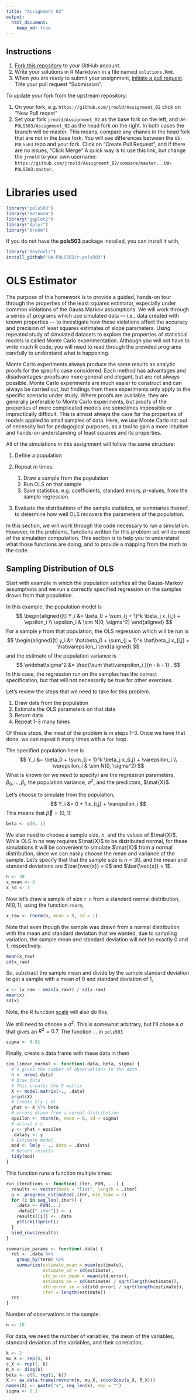 ```yaml
---
title: "Assignment 02"
output:
  html_document:
    keep_md: true
---
```


## Instructions

1. [Fork this repository](https://help.github.com/articles/using-pull-requests/) to your GitHub account.
2. Write your solutions in R Markdown in a file named `solutions.Rmd`.
3. When you are ready to submit your assignment, [initiate a pull request](https://help.github.com/articles/using-pull-requests/#initiating-the-pull-request). Title your
pull request "Submission".

To update your fork from the upstream repository:

1. On your fork, e.g. `https://github.com/jrnold/Assignment_02` click on "New Pull reqest"
2. Set your fork `jrnold/Assignment_02` as the base fork on the left, and `UW-POLS503/Assignment_02` as the head fork on the right. In both cases the branch will be master. This means, compare any chanes in the head fork that are not in the base fork. You will see differences between the `US-POLS503` repo and your fork. Click on "Create Pull Request", and if there are no issues, "Click Merge" A quick way is to use this link, but change the `jrnold` to your own username: `https://github.com/jrnold/Assignment_02/compare/master...UW-POLS503:master`.


# Libraries used 

```r
library("pols503")
library("mvtnorm")
library("ggplot2")
library("dplyr")
library("broom")
```
If you do not have the **pols503** package installed, you can install it with,
```r
library("devtools")
install_github("UW-POLS503/r-pols503")
```

# OLS Estimator

The purpose of this homework is to provide a guided, hands-on tour through the properties of the least squares estimator, especially under common violations of the Gauss Markov assumptions. We will work through a series of programs which use simulated data --- i.e., data created with known properties --- to investigate how these violations affect the accuracy and precision of least squares estimates of slope parameters. Using repeated study of simulated datasets to explore the properties of statistical models is called Monte Carlo experimentation. Although you will not have to write much R code, you will need to read through the provided programs carefully to understand what is happening.

Monte Carlo experiments always produce the same results as analytic proofs for the specific case considered. Each method has advantages and disadvantages: proofs are more general and elegant, but are not always possible. Monte Carlo experiments are much easier to construct and can always be carried out, but findings from these experiments only apply to the specific scenario under study. Where proofs are available, they are generally preferable to Monte Carlo experiments, but proofs of the properties of more complicated models are sometimes impossible or impractically difficult. This is almost always the case for the properties of models applied to small samples of data. Here, we use Monte Carlo not out of necessity but for pedagogical purposes, as a tool to gain a more intuitive and hands-on understanding of least squares and its properties.

All of the simulations in this assignment will follow the same structure:

1. Define a population
2. Repeat $m$ times:

    1. Draw a sample from the population
    2. Run OLS on that sample
    3. Save statistics, e.g. coefficients, standard errors, $p$-values, from the sample regression.

3. Evaluate the distributions of the sample statistics, or summaries thereof, to determine how well OLS recovers the parameters of the population.

In this section, we will work through the code necessary to run a simulation.
However, in the problems, functions written for this problem set will do most of the simulation computation. 
This section is to help you to understand what those functions are doing, and to provide a mapping from the math to the code.


## Sampling Distribution of OLS

Start with example in which the population satisfies all the Gauss-Markov assumptions and we run a correctly specified regression on the samples drawn from that population.

In this example, the population model is
$$
\begin{aligned}[t]
Y_i &= \beta_0 + \sum_{j = 1}^k \beta_j x_{i,j} + \epsilon_i \\
\epsilon_i & \sim N(0, \sigma^2)
\end{aligned}
$$
For a sample $y$ from that population, the OLS regression which will be run is
$$
\begin{aligned}[t]
y_i &= \hat\beta_0 + \sum_{j = 1}^k \hat\beta_j x_{i,j} + \hat\varepsilon_i
\end{aligned}
$$
and the estimate of the population variance is
$$
\widehat\sigma^2 &= \frac{\sum \hat\varepsilon_i }{n - k - 1} .
$$
In this case, the regression run on the samples has the correct specification, but that will not necessarily be true for other exercises.

Let's review the steps that we need to take for this problem.

1. Draw data from the population
2. Estimate the OLS parameters on that data
3. Return data 
4. Repeat 1-3 many times

Of these steps, the meat of the problem is in steps 1--3. Once we have that done, we can 
repeat it many times with a `for` loop.

The specified population here is
$$
Y_i &= \beta_0 + \sum_{j = 1}^k \beta_j x_{i,j} + \varepsilon_i \\
\varepsilon_i & \sim N(0, \sigma^2)
$$
What is known (or we need to specify) are the regression parameters, $\beta_0, \dots, \beta_j$,
the population variance, $\sigma^2$, and the predictors, $\mat{X}$.

Let's choose to simulate from the population,
$$
Y_i &= 0 + 1 x_{i,j} + \varepsilon_i
$$
This means that $\vec{\beta} = (0, 1)'$
```r
beta <- c(0, 1)
```
We also need to choose a sample size, $n$, and the values of $\mat{X}$.
While OLS in no way requires $\mat{X}$ to be distributed normal, for these simulations it 
will be convenient to simulate $\mat{X}$ from a normal distribution, since we can easily choose
the mean and variance of the sample.
Let's specify that that the sample size is $n = 30$, and the mean and standard deviations are $\bar{\vec{x}} = 0$ and $\bar{\vec{x}} = 1$.
```r
n <- 30
x_mean <- 0
x_sd <- 1
```
Now let's draw a sample of size `r n` from a standard normal distribution, $N(0, 1)$, using the function `rnorm`,
```r
x_raw <- rnorm(n, mean = 0, sd = 1)
```
Note that even though the sample was drawn from a normal distribution with the mean and standard deviation 
that we wanted, due to sampling variation, the sample mean and standard deviation will not be exactly 0 and 1, respectively.
```r
mean(x_raw)
sd(x_raw)
```
So, substract the sample mean and divide by the sample standard deviation to get a sample with a mean of 0 and standard deviation of 1,
```r
x <- (x_raw - mean(x_raw)) / sd(x_raw)
mean(x)
sd(x)
```
Note, the R function [scale](http://www.rdocumentation.org/packages/base/functions/scale) will also do this.

We still need to choose a $\sigma^2$.
This is somewhat arbitrary, but I'll chose a $\sigma$ that gives an $R^2 = 0.7$.
The function ... in `pols503` 
```r
sigma <- 0.01
```

Finally, create a data frame with these data in them


```r
sim_linear_normal <- function(.data, beta, sigma) {
  # X gives the number of observations in the data
  n <- nrow(.data)
  # Draw data
  # This creates the X matrix
  X <- model.matrix(~., .data)
  print(X)
  # Create E(y | X)
  yhat <- X %*% beta
  # errors drawn from a normal distribution
  epsilon <- rnorm(n, mean = 0, sd = sigma)
  # actual y's
  y <- yhat + epsilon
  .data$y <- y
  # Estimate model
  mod <- lm(y ~ ., data = .data)
  # Return results
  tidy(mod)
}
```

This function runs a function multiple times:
```r
run_iterations <- function(.iter, FUN, ...) {
  results <- vector(mode = "list", length = .iter)
  p <- progress_estimated(.iter, min_time = 2)
  for (i in seq_len(.iter)) {
    .data <- FUN(...)
    .data[[".iter"]] <- i
    results[[i]] <- .data
    p$tick()$print()
  }
  bind_rows(results)
}
```


```r
summarize_params <- function(.data) {
  ret <- .data %>%
    group_by(term) %>%
    summarize(estimate_mean = mean(estimate),
              estimate_sd = sd(estimate),
              std_error_mean = mean(std.error),
              estimate_se = sd(estimate) / sqrt(length(estimate)),
              std_error_se = sd(std.error) / sqrt(length(estimate)),
              iter = length(estimate))
  ret
}
```

Number of observations in the sample:
```r
n <- 10
```
For data, we need the number of variables,
the mean of the variables, standard deviation of the variables, and their correlation,
```r
k <- 2
mu_X <- rep(0, k)
s_X <- rep(1, k)
R_X <- diag(k)
beta <- c(0, rep(1, k))
X <- as.data.frame(rmvnorm(n, mu_X, sdcor2cov(s_X, R_X)))
names(X) <- paste("x", seq_len(k), sep = "")
sigma <- 0.1
```

<!--
## Correlated Variables

In the previous problem, the covariates were assumed to be independent.
Now, we will evaluate the properties of OLS estimates when covariates are correlated.
As before, the population is
$$
\begin{aligned}[t]
Y_i &= 0 + 1 \cdot x_{1,i} + 1 \cdot x_{2,i} + 1 \cdot x_{3,i} + \epsilon_i \\
\epsilon_i &\sim N(0, \sigma^2) \\
\sigma &= 1.7
\end{aligned}
$$
In this problem keep $\mu_X = (0, 0, 0)$ and $s_X = (1, 1, 1)$, but $R_X$ will differ between simulations to allow for different levels of correlation between $x_1$ and $x_2$.
The covariate $x_3$ is independent of the other covariates, $\cor(x_1, x_3) = \cor(x_2, x_3) = 0$.
Thus, the correlation matrix for $X$ in these simulations is the following, where $\rho_{1,2}$ will vary:
$$
R_X =
\begin{bmatrix}
1 & \rho_{1,2} & 0 \\
\rho_{1,2} & 1 & 0 \\
0 & 0 & 1 
\end{bmatrix}
$$

Simulate using `sim_lin_normal` with the following levels of correlation between $x_1$ and $x_2$ ($\rho_{1,2}$): 0, 0.5, 0.95, -0.5, -0.95
Based on the results of those simulations, how does $\cor(x_1, x_2)$ affect the following?

- The bias of each $\hat{\beta}_j$?
- The variance of each $\hat{\beta}_j$?
- The bias of the standard error of each $\hat{\beta}_j$?
- The bias of the robust standard error of each $\hat{\beta}_j$?

Remember to consider the effects of correlation on *all* the estimates: $\hat{\beta}_1$, $\hat{\beta}_2$, and $\hat{\beta}_3$.

What happens when $\rho = 1$ (or $\rho = -1$)? What assumption is violated?

## Omitted Variable Bias

The population is
$$
\begin{aligned}[t]
Y_i &= 0 + 1 \cdot x_{1,i} + 1 \cdot x_{2,i} + 1 \cdot x_{3,i} + \epsilon_i \\
\epsilon_i &\sim N(0, \sigma^2) \\
\sigma &= 1.7
\end{aligned}
$$

In all simulations, $(x_1, x_2)$ and $(x_2, x_3)$ are uncorrelated.
The correlation between $x_1$ and $x_3$ will vary between simulations.
In other words, the correlation matrix for the $x$ variables is
$$
R =
\begin{bmatrix}
1 & 0 & \rho_{1,3} \\
0 & 1 & 0 \\
\rho_{1,3} & 0 & 1 
\end{bmatrix}
$$

In all simulations, the sample regression will only include $x_1$ and $x_2$:
$$
y_i = \hat\beta_0 + \hat\beta_1 x_{1,i} + \hat\beta_2 x_{2,i} + \hat\epsilon_i
$$
Use $n = 1024$ for all simulations.

```r
sim_omitted_variables <- function(.data, beta, sigma, formula) {
  # X gives the number of observations in the data
  n <- nrow(X)
  # Draw data
  # This creates the X matrix
  X <- model.matrix(~., .data)
  # Create E(y | X)
  yhat <- X %*% beta
  # errors drawn from a normal distribution
  epsilon <- rnorm(n, mean = 0, sd = sigma)
  # actual y's
  y <- yhat + epsilon
  .data$y <- y
  # Estimate model
  mod <- lm(formula, data = .data)
  # Return results
  tidy(mod)
}
```

```r, results='hide'
n <- 1024
mu_X <- c(0, 0, 0)
s_X <- c(1, 1, 1)
rho <- 0
R_X <- matrix(c(1, 0, rho,
                0, 1, 0,
                rho, 0, 1), byrow = TRUE, nrow = 3)
X <- as.data.frame(rmvnorm(n, mu_X, sdcor2cov(s_X, R_X)))
beta <- c(0, 1, 1, 1)
sigma <- 1.7
#sim_omitted_variables(X, beta, sigma, x)
```

## Heteroskedasticity

Consider the case of bivariate regression with a single binary variable, in which each group has a different sample varaince:
$$
\begin{aligned}[t]
y_i &= \beta_0 + \beta_1 x_i + \epsilon_i \\
x_i &\in \{0, 1\} \\
\epsilon_i &\sim 
\begin{cases}
N(0, 1) & \text{if $x = 0$} \\
N(0, \sigma^2) & \text{if $x = 1$}
\end{cases}
\end{aligned}
$$

```
sim_heteroskedasticity <- function(iter, x, beta, sigma) {
  mu <- cbind(1, x) %*% beta
  # variance varies by value of x
  sigma <- ifelse(as.logical(x), sigma, 1)
  epsilon <- rnorm(n, mean = 0, sd = sigma)
  # actual y's
  y <- yhat + epsilon
  # Estimate model
  mod <- lm(y ~ x)
  # Return results
  tidy(mod)
}
```


Estimate this with $\beta_0 = 0$, $\beta_1 = 1$, and varying values of sample size and $\sigma$? 

How do the following vary with $\sigma^2$ and $n$?

- bias and variance of `\beta_j`
- bias of `\se(\beta)_j`

## Non-random sample

This problem considers what happens when there is a truncated dependent variable.
This is also called sampling on the dependent variable, which is a research design problem not unknown to political science research.[^samplingdv]

The population is a linear normal model with homoskedastic errors.
$$
\begin{aligned}[t]
Y_1 &= \beta_0 + \beta_1 x_{1,i} + \dots + \beta_k x_{k,i} + \epsilon_i \\
\epsilon_i &\sim N(0, \sigma^2)
\end{aligned}
$$
However, in each sample, all $y_i$ which are less than a quantile $q$ are dropped before the regression is estimated.
$$
\begin{aligned}[t]
y_i = \beta_0 + \hat\beta_1 x_{1,i} + \dots + \hat\beta_k x_{k,i} + \hat\epsilon \\ \text{if $y_i \geq \quantile(y, q)$}
\end{aligned}
$$
where $\quantile(y, q)$ is the $q$th quantile of $y$.
For example, if $q = 0.5$, all $y_i$ that are less than the median of $y$ (the bottom 50%) are dropped.

The default value `truncation = 0.5` means all values of $y$ less than the median are dropped before running the regression.

Before running simulations, draw a single sample of a linear normal model with homoskedastic errors.
To do this, you should be able to adapt the code from `sim_lin_normal_truncated`.
Create a scatter plot with the OLS line for all $y$, and a another plot with only those $y$ less than the median of $y$.
How does the OLS line estimated on the truncated data differ from the one estimated on the full data.

Run several simulations with `sim_lin_normal_truncated` and vary the sample size.
How does the sample size affect the following:

- The bias of each $\hat{\beta}_j$?
- The variance of each $\hat{\beta}_j$?

In particular, if we gather more data but $y$ is truncated, does it decrease the bias in $\hat{\beta}$?

[^randomx]: Although the statistical theory of OLS works (thankfully) for random $X$,
    as long as certain conditions are met. See Fox (2nd ed.), Ch 9.6.

[^samplingdv]: See Ashworth, Scott, Joshua D. Clinton, Adam Meirowitz, and Kristopher W. Ramsay. 2008. ``Design, Inference, and the Strategic Logic of Suicide Terrorism.'' *American Political Science Review() 102(02): 269–73. <http://journals.cambridge.org/article_S0003055408080167>

```
sim_truncated <- function(iter, .data, beta, sigma, q) {
  # X gives the number of observations in the data
  n <- nrow(X)
  # Draw data
  # This creates the X matrix
  X <- model.matrix(~., .data)
  # Create E(y | X)
  yhat <- X %*% beta
  # errors drawn from a normal distribution
  epsilon <- rnorm(n, mean = 0, sd = sigma)
  # actual y's
  y <- yhat + epsilon
  .data$y <- y
  # Remove all observations in which y is above the mean
  .data <- filter(.data, y > quantile(y, q))
  # Estimate model
  mod <- lm(y ~ ., data = .data)
  # Return results
  tidy(mod)
}
```


-->
